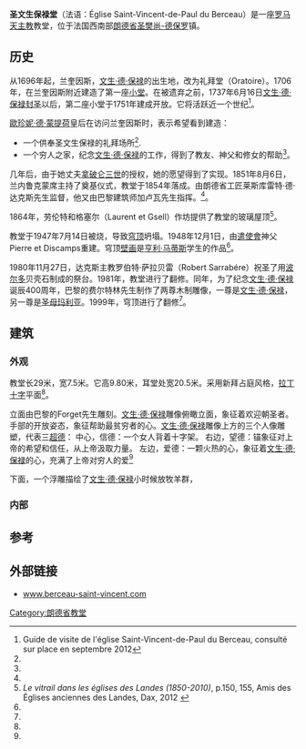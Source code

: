 {{Infobox religious building
| building_name= 圣文生保禄堂
| image= Eglise St Vincent Paul berceau 1.JPG
| native name= Église Saint-Vincent-de-Paul du Berceau
| location=[[朗德省|朗德省]][[圣樊尚-德保罗_(朗德省)|圣樊尚-德保罗]]
| pays={{France}}
| région         = [[Nouvelle-Aquitaine|Nouvelle-Aquitaine]]
| culte          = [[罗马天主教|罗马天主教]]
| building_type           = [[教堂|教堂]]
| rattachement   = Paroisse Saint-Vincent-Notre-Dame<br/>[[Diocèse_d'Aire_et_Dax|Diocèse d'Aire et Dax]]
| début constr=1851
| fin const=1854
| architect=M. Gallois
}}
'''圣文生保禄堂'''（法语：Église Saint-Vincent-de-Paul du Berceau）是一座[[罗马天主教|罗马天主教]]教堂，位于法国西南部[[朗德省|朗德省]][[圣樊尚-德保罗_(朗德省)|圣樊尚-德保罗]]镇。 

==历史==
从1696年起，兰奎因斯，[[文生·德·保禄|文生·德·保禄]]的出生地，改为礼拜堂（Oratoire）。1706年，在兰奎因斯附近建造了第一座[[小堂|小堂]]。在被遗弃之前，1737年6月16日[[文生·德·保禄|文生·德·保禄]][[封圣|封圣]]以后，第二座小堂于1751年建成开放。它将活跃近一个世纪<ref name="Guide">Guide de visite de l'église Saint-Vincent-de-Paul du Berceau, consulté sur place en septembre 2012</ref>。 

[[歐珍妮·德·蒙提荷|歐珍妮·德·蒙提荷]]皇后在访问兰奎因斯时，表示希望看到建造：
* 一个供奉圣文生保禄的礼拜场所<ref name="Guide"/>.
* 一个穷人之家，纪念[[文生·德·保禄|文生·德·保禄]]的工作，得到了教友、神父和修女的帮助<ref name="Guide"/>。

几年后，由于她丈夫[[拿破仑三世|拿破仑三世]]的授权，她的愿望得到了实现。1851年8月6日，兰内鲁克蒙席主持了奠基仪式，教堂于1854年落成。由朗德省工匠莱斯库雷特·德·达克斯先生监督，他又由巴黎建筑师加卢瓦先生指挥。<ref name="Guide"/>。

1864年，劳伦特和格塞尔（Laurent et Gsell）作坊提供了教堂的玻璃屋顶<ref>''Le vitrail dans les églises des Landes (1850-2010)'', p.150, 155, Amis des Églises anciennes des Landes, Dax, 2012 {{ISBN|978-2-911125-06-5}}</ref>。

教堂于1947年7月14日被烧，导致[[穹顶|穹顶]]坍塌。1948年12月1日，由[[遣使會|遣使會]]神父Pierre et Discamps重建。穹顶[[壁画|壁画]]是[[亨利·马蒂斯|亨利·马蒂斯]]学生的作品<ref name="Guide"/>。

1980年11月27日，达克斯主教罗伯特·萨拉贝雷（Robert Sarrabére）祝圣了用[[波尔多|波尔多]]贝壳石制成的祭台。1981年，教堂进行了翻修。同年，为了纪念[[文生·德·保禄|文生·德·保禄]]诞辰400周年，巴黎的费尔特林先生制作了两尊木制雕像，一尊是[[文生·德·保禄|文生·德·保禄]]，另一尊是[[圣母玛利亚|圣母玛利亚]]。1999年，穹顶进行了翻修<ref name="Guide"/>。

==建筑==

===外观===
教堂长29米，宽7.5米。它高9.80米，耳堂处宽20.5米。采用新拜占庭风格，[[拉丁十字|拉丁十字]]平面<ref name="Guide"/>。

立面由巴黎的Forget先生雕刻。[[文生·德·保禄|文生·德·保禄]]雕像俯瞰立面，象征着欢迎朝圣者。手部的开放姿态，象征帮助最贫穷者的心。[[文生·德·保禄|文生·德·保禄]]雕像上方的三个人像雕塑，代表三[[超德|超德]]：
中心，信德：一个女人背着十字架。
右边，望德：锚象征对上帝的希望和信任，从上帝汲取力量。
左边，爱德：一颗火热的心，象征着[[文生·德·保禄|文生·德·保禄]]的心，充满了上帝对穷人的爱<ref name="Guide"/>

下面，一个浮雕描绘了[[文生·德·保禄|文生·德·保禄]]小时候放牧羊群，

===内部===

== 参考 ==
{{Reflist}}
==外部链接==
* [http://www.berceau-saint-vincent.com/lieu-ranquines.html www.berceau-saint-vincent.com]
[[Category:朗德省教堂|Category:朗德省教堂]]